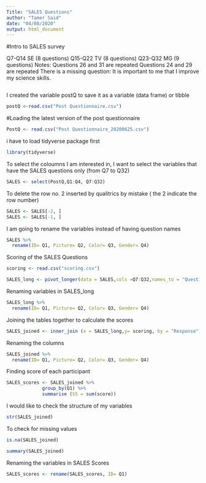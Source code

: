 ```yaml
---
Title: "SALES Questions"
author: "Tamer Said"
date: "04/08/2020"
output: html_document
---
```


#Intro to SALES survey

Q7-Q14	SE (8 questions)
Q15-Q22	TV (8 questions)
Q23-Q32	MG (9 questions)
Notes: Questions 26 and 31 are repeated
Questions 24 and 29 are repeated
There is a missing question: It is important to me that I improve my
science skills.

```r

```

I created the variable postQ to save it as a variable (data frame) or tibble
```r
postQ <-read.csv("Post Questionnaire.csv")
```

#Loading the latest version of the post questionnaire

```r
PostQ <- read.csv("Post Questionnaire_20200625.csv")
```


i have to load tidyverse package first
```r
library(tidyverse)

```

To select the coloumns I am interested in, I want to select the variables that have the SALES questions only (from Q7 to Q32)

```r
SALES <- select(PostQ,Q1:Q4, Q7:Q32)
```
To delete the row no. 2 inserted by qualitrics by mistake ( the 2 indicate the row number)

```r
SALES <- SALES[-2, ] 
SALES <- SALES[-1, ] 
```

I am going to rename the variables instead of having question names

```r
SALES %>% 
  rename(ID= Q1, Picture= Q2, Color= Q3, Gender= Q4)
```

Scoring of the SALES Questions

```r
scoring <- read.csv("scoring.csv")
```



```r
SALES_long <- pivot_longer(data = SALES,cols =Q7:Q32,names_to = "Question",values_to = "Response"  )

```
Renaming variables in SALES_long

```r
SALES_long %>% 
  rename(ID= Q1, Picture= Q2, Color= Q3, Gender= Q4)
```

Joining the tables together to calculate the scores

```r
SALES_joined <- inner_join (x = SALES_long,y= scoring, by = "Response")
```

Renaming the columns
 
```r
SALES_joined %>% 
  rename(ID= Q1, Picture= Q2, Color= Q3, Gender= Q4)
```
Finding score of each participant
 
```r
SALES_scores <- SALES_joined %>% 
             group_by(Q1) %>% 
             summarise (SS = sum(score))
```
I would like to check the structure of my variables
```r
str(SALES_joined)

```

To check for missing values
```r
is.na(SALES_joined)
```
```r
summary(SALES_joined)
```
Renaming the variables in SALES Scores

```r
SALES_scores <- rename(SALES_scores, ID= Q1)
```

